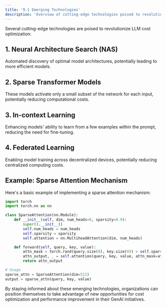 ```yaml
---
title: '9.1 Emerging Technologies'
description: 'Overview of cutting-edge technologies poised to revolutionize LLM cost optimization'
---
```


Several cutting-edge technologies are poised to revolutionize LLM cost optimization:

## 1. Neural Architecture Search (NAS)

Automated discovery of optimal model architectures, potentially leading to more efficient models.

## 2. Sparse Transformer Models

These models activate only a small subset of the network for each input, potentially reducing computational costs.

## 3. In-context Learning

Enhancing models' ability to learn from a few examples within the prompt, reducing the need for fine-tuning.

## 4. Federated Learning

Enabling model training across decentralized devices, potentially reducing centralized computing costs.

## Example: Sparse Attention Mechanism

Here's a basic example of implementing a sparse attention mechanism:

```python
import torch
import torch.nn as nn

class SparseAttention(nn.Module):
    def __init__(self, dim, num_heads=8, sparsity=0.9):
        super().__init__()
        self.num_heads = num_heads
        self.sparsity = sparsity
        self.attention = nn.MultiheadAttention(dim, num_heads)

    def forward(self, query, key, value):
        attn_mask = torch.rand(query.size(0), key.size(0)) > self.sparsity
        attn_output, _ = self.attention(query, key, value, attn_mask=attn_mask)
        return attn_output

# Usage
sparse_attn = SparseAttention(dim=512)
output = sparse_attn(query, key, value)
```

By staying informed about these emerging technologies, organizations can position themselves to take advantage of new opportunities for cost optimization and performance improvement in their GenAI initiatives.